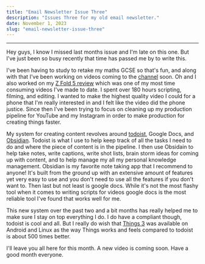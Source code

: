 ```yaml
---
title: "Email Newsletter Issue Three"
description: "Issues Three for my old email newsletter."
date: November 1, 2023
slug: "email-newsletter-issue-three"
---
```

---
Hey guys, I know I missed last months issue and I'm late on this one. But I've just been so busy recently that time has passed me by to write this.

I've been having to study to retake my maths GCSE so that's fun, and along with that I've been working on videos coming to the [channel](https://youtube.com/@skykosiner) soon. Oh and I also worked on my [Z Fold 5 review](https://www.youtube.com/watch?v=DZmwHjku4to) which was one of my most time consuming videos I've made to date. I spent over 180 hours scripting, filming, and editing. I wanted to make the highest quality video I could for a phone that I'm really interested in and I felt like the video did the phone justice. Since then I've been trying to focus on cleaning up my production pipeline for YouTube and my Instagram in order to make production for creating things faster.

My system for creating content revolves around [todoist](https://todoist.com), Google Docs, and [Obsidian](https://obsidian.md). Todoist is what I use to help keep track of all the tasks I need to do and where the piece of content is in the pipeline. I then use Obsidain to help take notes, write captions, write shot lists, brain storm ideas for coming up with content, and to help manage my all my personal knowledge management. Obsidian is my favorite note taking app that I recommend to anyone! It's built from the ground up with an extensive amount of features yet very easy to use and you don't need to use all the features if you don't want to. Then last but not least is google docs. While it's not the most flashy tool when it comes to writing scripts for videos google docs is the most reliable tool I've found that works well for me.

This new system over the past two and a bit months has really helped me to make sure I stay on top everything I do. I do have a compliant though, todoist is cool and all. But I really do wish that [Things 3](https://culturedcode.com/things/) was available on Android and Linux as the way Things works and feels compared to todoist is about 500 times better.

I'll leave you all here for this month. A new video is coming soon. Have a good month everyone.
